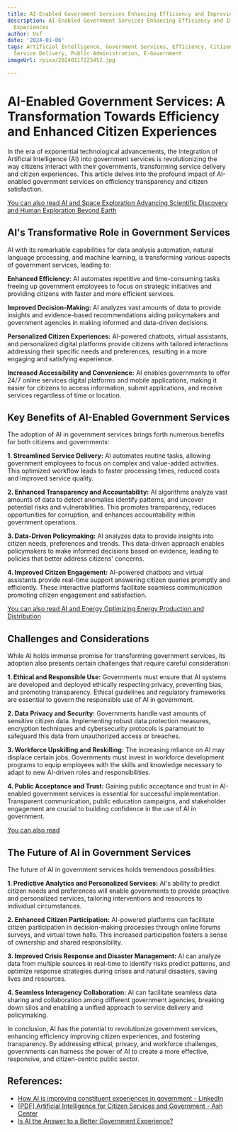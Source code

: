 ```yaml
---
title: AI-Enabled Government Services Enhancing Efficiency and Improving Citizen Experiences
description: AI-Enabled Government Services Enhancing Efficiency and Improving Citizen
  Experiences
author: Usf
date: '2024-01-06'
tags: Artificial Intelligence, Government Services, Efficiency, Citizen Experience,
  Service Delivery, Public Administration, E-Government
imageUrl: /pixa/20240117225452.jpg

---
```

# AI-Enabled Government Services: A Transformation Towards Efficiency and Enhanced Citizen Experiences

In the era of exponential  technological advancements, the integration of Artificial Intelligence (AI) into government services is revolutionizing the way citizens  interact with their governments, transforming  service  delivery and citizen experiences.  This article delves into the profound impact of AI-enabled government services on efficiency transparency and  citizen satisfaction.

[You can also read  AI and Space Exploration Advancing Scientific Discovery and Human Exploration Beyond Earth](AI%20and%20Space%20Exploration%20Advancing%20Scientific%20Discovery%20and%20Human%20Exploration%20Beyond%20Earth)


## AI's Transformative Role in Government  Services

AI with its remarkable capabilities for  data  analysis automation, natural language processing, and machine  learning, is transforming various aspects  of government services, leading to:

**Enhanced Efficiency:**
AI automates repetitive and time-consuming tasks  freeing up government employees to focus on strategic initiatives and providing citizens with faster  and  more efficient services.

**Improved Decision-Making:**
AI  analyzes vast amounts of data to provide insights and evidence-based recommendations aiding policymakers and government agencies in making informed and data-driven decisions.

**Personalized  Citizen Experiences:**
AI-powered chatbots, virtual assistants, and personalized digital platforms  provide citizens with tailored interactions addressing their specific needs and preferences, resulting  in a more engaging and satisfying experience.

**Increased Accessibility  and  Convenience:**
AI enables governments to offer 24/7 online services digital platforms  and mobile applications, making it easier  for citizens to access information, submit  applications, and receive services regardless of time or location.

## Key Benefits of AI-Enabled Government Services

The adoption of AI in government services brings forth numerous benefits for both citizens and  governments:

**1. Streamlined Service Delivery:**
AI automates routine tasks, allowing  government employees to focus on complex and value-added activities. This optimized workflow leads to faster processing times, reduced costs and improved service quality.

**2. Enhanced  Transparency and Accountability:**
AI algorithms analyze vast amounts of data to detect anomalies identify patterns, and uncover  potential risks and vulnerabilities. This promotes transparency, reduces opportunities for corruption, and enhances accountability within government  operations.

**3. Data-Driven Policymaking:**
AI analyzes data to provide insights into citizen needs, preferences  and trends.  This data-driven approach  enables policymakers to make informed decisions based on evidence, leading to policies that  better address citizens' concerns.

**4. Improved Citizen Engagement:**
AI-powered chatbots  and virtual assistants provide real-time support answering citizen queries promptly and efficiently. These interactive platforms facilitate seamless communication promoting citizen engagement and satisfaction.

[You can also read AI and Energy Optimizing Energy Production  and Distribution](AI%20and%20Energy%20Optimizing%20Energy%20Production%20and%20Distribution)


## Challenges and Considerations

While AI holds immense promise for transforming government services, its adoption also presents  certain challenges that require careful consideration:

**1. Ethical and Responsible Use:**
Governments must ensure that  AI  systems are developed and deployed ethically respecting  privacy, preventing bias, and promoting transparency. Ethical  guidelines and regulatory frameworks are essential to govern the  responsible use of AI in government.

**2. Data Privacy and Security:**
Governments handle vast amounts  of sensitive citizen data. Implementing  robust data  protection measures, encryption  techniques and cybersecurity protocols is paramount to safeguard this data from unauthorized access or breaches.

**3. Workforce Upskilling and Reskilling:**
The increasing reliance on AI may displace certain jobs.  Governments must invest in workforce development programs  to equip employees with the skills and knowledge necessary to  adapt to new AI-driven roles and responsibilities.

**4. Public Acceptance and Trust:**
Gaining public acceptance and trust in AI-enabled government  services is essential for successful  implementation. Transparent communication,  public education campaigns, and stakeholder  engagement are crucial to building confidence in the use of AI in government.

[You can also read ]()


## The Future of AI in  Government  Services

The future of AI in government services holds tremendous possibilities:

**1. Predictive Analytics and Personalized Services:**
AI's ability to  predict citizen needs and preferences will  enable governments to provide proactive and personalized services,  tailoring interventions  and resources to  individual circumstances.

**2. Enhanced Citizen Participation:**
AI-powered platforms can facilitate citizen participation in decision-making processes through online forums surveys, and virtual town  halls. This increased participation fosters  a sense of ownership and shared responsibility.

**3. Improved Crisis Response and Disaster Management:**
AI can analyze  data from multiple sources in real-time to identify risks predict patterns, and  optimize response strategies during crises and natural disasters, saving lives and resources.

**4. Seamless Interagency Collaboration:**
AI can facilitate seamless data sharing and collaboration among different government agencies, breaking down silos and enabling a unified approach to  service delivery and  policymaking.

In conclusion, AI  has the potential to revolutionize government services, enhancing efficiency improving citizen experiences, and fostering transparency. By addressing ethical, privacy, and  workforce challenges, governments  can  harness the power of AI to create a  more effective, responsive, and citizen-centric public sector.

## References:
- [How AI is improving constituent experiences in government - LinkedIn](https://www.linkedin.com/pulse/how-ai-improving-constituent-experiences-government-chris-chiancone)
- [[PDF] Artificial Intelligence for Citizen Services and Government - Ash Center](https://ash.harvard.edu/files/ash/files/artificial_intelligence_for_citizen_services.pdf)
- [Is AI the Answer to a Better Government Experience?](https://www.govtech.com/opinion/is-ai-the-answer-to-a-better-government-experience)
